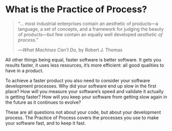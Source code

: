 # What is the Practice of Process?

> "... most industrial enterprises contain an aesthetic of products—a language, a set of concepts, and a framework for judging the beauty of products—but few contain an equally well developed _aesthetic of process_."
>
> —_What Machines Can't Do_, by Robert J. Thomas

All other things being equal, faster software is better software.
It gets you results faster, it uses less resources, it's more efficient: all good qualities to have in a product.

To achieve a faster product you also need to consider your software development processes.
Why did your software end up slow in the first place?
How will you measure your software's speed and validate it actually is getting faster?
How will you keep your software from getting slow again in the future as it continues to evolve?

These are all questions not about your code, but about your development process.
The Practice of Process covers the processes you use to make your software fast, and to keep it fast.
